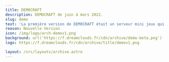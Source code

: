 ```yaml
---
title: DEMOCRAFT
description: DEMOCRAFT de juin à mars 2022.
slug: demo
text: 'La première version de DEMOCRAFT était un serveur mini jeux qui se devait accesible à tous : Joueurs Java, Bedrock et Crack..'
reason: Nouvelle Version
icon: /img/logo/arch-demov1.png
background: url('https://f.dreamclouds.fr/cdn/archive/demo-beta.png')
logo: https://f.dreamclouds.fr/cdn/archive/title/demov1.png

layout: /src/layouts/archive.astro
---
```



<ArchiveCard
  title="Bannière pour le lancement de DEMOCRAFT"
  description="Avec notre lobby en arrière plan, qui est toujours présent aujourd'hui :)"
  image="/img/archive/demo-bann-1.png"
  base="col-span-2"
/>

<ArchiveCard
  title="Affiche pour le lancement de la BETA de DEMOCRAFT"
  description="Le lobby en arrière plan, un de mes premier rendu 3D pour le titre et des infos simples et efficaces dans le post. Le serveur ouvrira oficiellement quelques semaines plus tard."
  image="/img/archive/demo-beta.png"
  base="col-span-2 row-span-2"
/>

<ArchiveCard
  title="2em bannière pour le lancement de DEMOCRAFT"
  description="Ici, c'est l'arrière plan du lobby du bedwars. Il a été suprimmer, puis remplacer pour un lobby plus grand lors de l'ajout du serveur bedwars."
  image="/img/archive/demo-bann-2.png"
  base="col-span-2"
/>

<ArchiveCard
  title="Apercu de notre site web"
  description="Ce port peux parraitre anodin, mais il contient beaucoup dinformations hyper interessantes pour l'archive : Tout d'abord, une date officiel de la beta de DEMOCRAFT, et ensuite, des anciens membres de notre staff ! Sinon, c'est un site basic azuriom avec le thème Volcano."
  image="/img/archive/demo-web.jpg"
  base="col-span-2 row-span-2"
/>

<ArchiveCard
  title="2em Affiche pour le lancement de la BETA de DEMOCRAFT"
  description="A l'époque, on avait des booster discord. Pour de vrais. 2 même."
  image="/img/archive/demo-bann-3.png"
  base="col-span-2"
/>

<ArchiveCard
  title="Le plus gros pic de joueur de DEMOCRAFT"
  description="Bon là je triche un peu c'est la beta de la V2. Mais maintenant le pack V3 est sortit, donc bon..."
  image="/img/archive/demo-tab.jpg"
  base="col-span-2"
/>